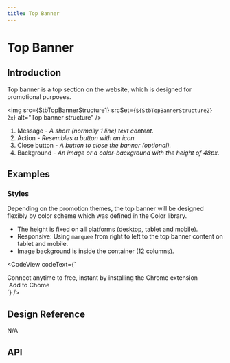 ```yaml
---
title: Top Banner
---
```




# Top Banner

## Introduction

Top banner is a top section on the website, which is designed for promotional purposes.

<img
  src={StbTopBannerStructure1}
  srcSet={`${StbTopBannerStructure2} 2x`}
  alt="Top banner structure"
/>
<ol className="u-textGray u-marginTopTiny">
  <li>
    Message
    <i className="u-text200"> - A short (normally 1 line) text content.</i>
  </li>
  <li>
    Action
    <i className="u-text200"> - Resembles a button with an icon.</i>
  </li>
  <li>
    Close button
    <i className="u-text200"> - A button to close the banner (optional).</i>
  </li>
  <li>
    Background
    <i className="u-text200"> - An image or a color-background with the height of 48px.</i>
  </li>
</ol>

## Examples

### Styles

Depending on the promotion themes, the top banner will be designed flexibly by color scheme which was defined in the Color library.

* The height is fixed on all platforms (desktop, tablet and mobile).
* Responsive: Using `marquee` from right to left to the top banner content on tablet and mobile.
* Image background is inside the container (12 columns).

<CodeView codeText={`<TopBanner className="u-backgroundPrimaryLight u-textPrimary" bgImage="https://raw.githubusercontent.com/gotitinc/aha-assets/master/gotit/topBanner/bg-1.png" dismissible>
  <div className="u-flex u-alignItemsCenter u-justifyContentCenter">
    Connect anytime to free, instant by installing the Chrome extension
    <div className="u-roundedMedium u-backgroundPrimary u-textWhite u-flexInline u-paddingVerticalTiny u-paddingHorizontalExtraSmall u-textUppercase u-marginLeftMedium">
      <img src="https://raw.githubusercontent.com/gotitinc/aha-assets/master/gotit/topBanner/chrome.svg" alt="" className="u-maxWidthFull u-marginRightExtraSmall" />
      <span>Add to Chome</span>
    </div>
  </div>
</TopBanner>`}
/>

## Design Reference

N/A

## API

<ComponentApi name="TopBanner" importName="TopBanner" />
